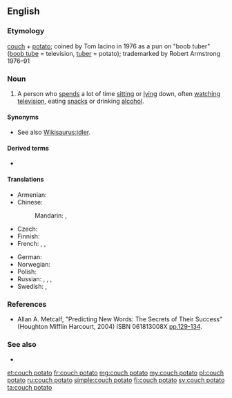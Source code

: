 {{also|couch-potato}}
==English==
{{was wotd|2010|March|23}}
{{wikipedia}}

===Etymology===
[[couch]] + [[potato]]; coined by Tom Iacino in 1976 as a pun on "boob tuber" ([[boob tube]] = television, [[tuber]] = potato); trademarked by Robert Armstrong 1976–91

===Noun===
{{en-noun|couch potatoes}}

# A person who [[spend]]s a lot of time [[sitting]] or [[lying]] down, often [[watching]] [[television]], eating [[snack]]s or drinking [[alcohol]].

====Synonyms====
* See also [[Wikisaurus:idler]].

====Derived terms====
* {{l|en|desk potato}}

====Translations====
{{trans-top|person}}
* Armenian: {{t|hy|մեշոկ}}
* Chinese:
*: Mandarin: {{t|cmn|電視迷|sc=Hani}}, {{t|cmn|电视迷|tr=diànshìmí|sc=Hani}}
* Czech: {{t+|cs|pecivál|m}}
* Finnish: {{t+|fi|sohvaperuna}}
* French: {{t+|fr|avachi}}, {{t+|fr|légume}}, {{t+|fr|pantouflard}}
{{trans-mid}}
* German: {{t|de|Nichtstuer|m}}
* Norwegian: {{t|no|sofagris|m}}
* Polish: {{t|pl|kanapowy leń|m-pr}}
* Russian: {{t+|ru|лежебо́ка|m|f}}, {{t+|ru|си́день|m}}, {{t+|ru|лентя́й|m}}, {{t+|ru|безде́льник|m}}
* Swedish: {{t+|sv|soffliggare|c}}, {{t+|sv|soffpotatis|c}}
{{trans-bottom}}

===References===
* Allan A. Metcalf, "Predicting New Words: The Secrets of Their Success" (Houghton Mifflin Harcourt, 2004) ISBN 061813008X [http://books.google.com/books?id=ACsetPyuv8YC&pg=PA129 pp.129-134].

===See also===
* {{l|en|lazy}}

[[et:couch potato]]
[[fr:couch potato]]
[[mg:couch potato]]
[[my:couch potato]]
[[pl:couch potato]]
[[ru:couch potato]]
[[simple:couch potato]]
[[fi:couch potato]]
[[sv:couch potato]]
[[ta:couch potato]]